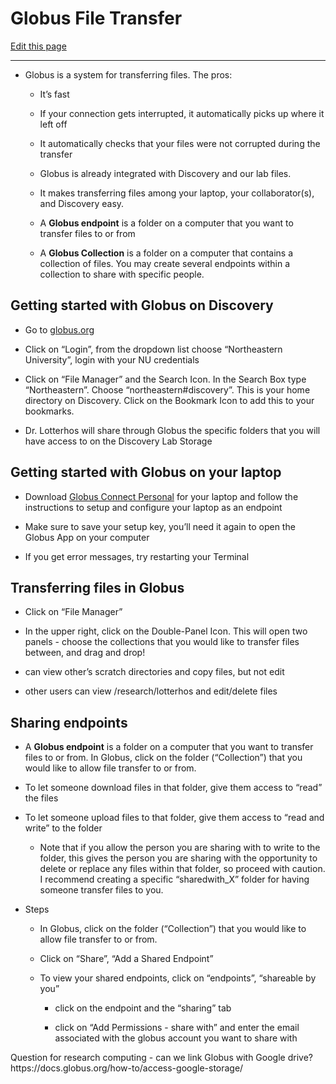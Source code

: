# Globus File Transfer

[Edit this page](https://github.com/DrK-Lo/lotterhoslabprotocols/edit/main/discovery_2-globus.qmd)

------------------------------------------------------------------------

-   Globus is a system for transferring files. The pros:

    -   It's fast

    -   If your connection gets interrupted, it automatically picks up where it left off

    -   It automatically checks that your files were not corrupted during the transfer

    -   Globus is already integrated with Discovery and our lab files.

    -   It makes transferring files among your laptop, your collaborator(s), and Discovery easy.

    -   A **Globus endpoint** is a folder on a computer that you want to transfer files to or from

    -   A **Globus Collection** is a folder on a computer that contains a collection of files. You may create several endpoints within a collection to share with specific people.

## **Getting started with Globus on Discovery** {.unnumbered}

-   Go to [globus.org](globus.org)

-   Click on "Login", from the dropdown list choose "Northeastern University", login with your NU credentials

-   Click on "File Manager" and the Search Icon. In the Search Box type "Northeastern". Choose "northeastern#discovery". This is your home directory on Discovery. Click on the Bookmark Icon to add this to your bookmarks.

-   Dr. Lotterhos will share through Globus the specific folders that you will have access to on the Discovery Lab Storage

## **Getting started with Globus on your laptop** {.unnumbered}

-   Download [Globus Connect Personal](https://www.globus.org/globus-connect-personal) for your laptop and follow the instructions to setup and configure your laptop as an endpoint

-   Make sure to save your setup key, you'll need it again to open the Globus App on your computer

-   If you get error messages, try restarting your Terminal

## **Transferring files in Globus** {.unnumbered}

-   Click on "File Manager"

-   In the upper right, click on the Double-Panel Icon. This will open two panels - choose the collections that you would like to transfer files between, and drag and drop!

-   can view other's scratch directories and copy files, but not edit

-   other users can view /research/lotterhos and edit/delete files

## **Sharing endpoints** {.unnumbered}

-   A **Globus endpoint** is a folder on a computer that you want to transfer files to or from. In Globus, click on the folder ("Collection") that you would like to allow file transfer to or from.

-   To let someone download files in that folder, give them access to "read" the files

-   To let someone upload files to that folder, give them access to "read and write" to the folder

    -   Note that if you allow the person you are sharing with to write to the folder, this gives the person you are sharing with the opportunity to delete or replace any files within that folder, so proceed with caution. I recommend creating a specific "sharedwith_X" folder for having someone transfer files to you.

-   Steps

    -   In Globus, click on the folder ("Collection") that you would like to allow file transfer to or from.

    -   Click on "Share", "Add a Shared Endpoint"

    -   To view your shared endpoints, click on "endpoints", "shareable by you"

        -   click on the endpoint and the "sharing" tab

        -   click on "Add Permissions - share with" and enter the email associated with the globus account you want to share with

Question for research computing - can we link Globus with Google drive? https://docs.globus.org/how-to/access-google-storage/
